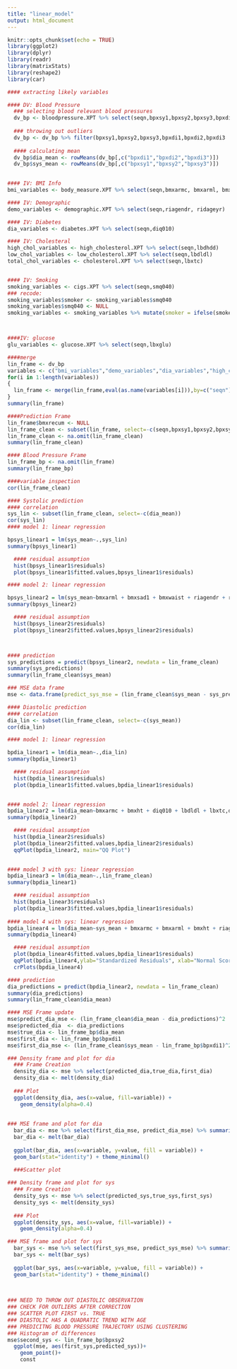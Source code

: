 ```yaml
---
title: "linear_model"
output: html_document
---
```


```r
knitr::opts_chunk$set(echo = TRUE)
library(ggplot2)
library(dplyr)
library(readr)
library(matrixStats)
library(reshape2)
library(car)
```


```r
#### extracting likely variables 

#### DV: Blood Pressure 
  ### selecting blood relevant blood pressures 
  dv_bp <- bloodpressure.XPT %>% select(seqn,bpxsy1,bpxsy2,bpxsy3,bpxdi1,bpxdi2,bpxdi3)
  
  ### throwing out outliers
  dv_bp <- dv_bp %>% filter(bpxsy1,bpxsy2,bpxsy3,bpxdi1,bpxdi2,bpxdi3 != 0 & bpxsy1,bpxsy2,bpxsy3,bpxdi1,bpxdi2,bpxdi3 < 200 & bpxdi1,bpxdi2,bpxdi3 > 25)
  
  #### calculating mean 
  dv_bp$dia_mean <- rowMeans(dv_bp[,c("bpxdi1","bpxdi2","bpxdi3")])
  dv_bp$sys_mean <- rowMeans(dv_bp[,c("bpxsy1","bpxsy2","bpxsy3")])
  

#### IV: BMI Info 
bmi_variables <- body_measure.XPT %>% select(seqn,bmxarmc, bmxarml, bmxleg, bmxrecum, bmxsad1, bmxht, bmxwaist, bmxwt, bmxbmi)

#### IV: Demographic 
demo_variables <- demographic.XPT %>% select(seqn,riagendr, ridageyr)

#### IV: Diabetes 
dia_variables <- diabetes.XPT %>% select(seqn,diq010)

#### IV: Cholesteral 
high_chol_variables <- high_cholesterol.XPT %>% select(seqn,lbdhdd)
low_chol_variables <- low_cholesterol.XPT %>% select(seqn,lbdldl)
total_chol_variables <- cholesterol.XPT %>% select(seqn,lbxtc)


#### IV: Smoking 
smoking_variables <- cigs.XPT %>% select(seqn,smq040)
### recode: 
smoking_variables$smoker <- smoking_variables$smq040
smoking_variables$smq040 <- NULL 
smoking_variables <- smoking_variables %>% mutate(smoker = ifelse(smoker < 3,1,0))



####IV: glucose 
glu_variables <- glucose.XPT %>% select(seqn,lbxglu)

####merge 
lin_frame <- dv_bp 
variables <- c("bmi_variables","demo_variables","dia_variables","high_chol_variables","low_chol_variables","total_chol_variables","glu_variables")
for(i in 1:length(variables))
{
  lin_frame <- merge(lin_frame,eval(as.name(variables[i])),by=c("seqn"))
}
summary(lin_frame)
```

```r
####Prediction Frame 
lin_frame$bmxrecum <- NULL 
lin_frame_clean <- subset(lin_frame, select=-c(seqn,bpxsy1,bpxsy2,bpxsy3,bpxdi1,bpxdi2,bpxdi3)) 
lin_frame_clean <- na.omit(lin_frame_clean)
summary(lin_frame_clean)

#### Blood Pressure Frame 
lin_frame_bp <- na.omit(lin_frame)
summary(lin_frame_bp)
```


```r
####variable inspection 
cor(lin_frame_clean)
```


```r
#### Systolic prediction 
#### correlation
sys_lin <- subset(lin_frame_clean, select=-c(dia_mean))
cor(sys_lin)
#### model 1: linear regression

bpsys_linear1 = lm(sys_mean~.,sys_lin)
summary(bpsys_linear1)

  #### residual assumption 
  hist(bpsys_linear1$residuals)
  plot(bpsys_linear1$fitted.values,bpsys_linear1$residuals)

#### model 2: linear regression

bpsys_linear2 = lm(sys_mean~bmxarml + bmxsad1 + bmxwaist + riagendr + ridageyr + lbdldl + lbxtc + lbxglu,sys_lin)
summary(bpsys_linear2)

  #### residual assumption 
  hist(bpsys_linear2$residuals)
  plot(bpsys_linear2$fitted.values,bpsys_linear2$residuals)



#### prediction 
sys_predictions = predict(bpsys_linear2, newdata = lin_frame_clean)
summary(sys_predictions)
summary(lin_frame_clean$sys_mean)

### MSE data frame 
mse <- data.frame(predict_sys_mse = (lin_frame_clean$sys_mean - sys_predictions)^2, predicted_sys = sys_predictions,true_sys = lin_frame_bp$sys_mean, first_sys = lin_frame_bp$bpxsy1, first_sys_mse = (lin_frame_clean$sys_mean - lin_frame_bp$bpxsy1)^2 ) 

```

```r
#### Diastolic prediction 
#### correlation
dia_lin <- subset(lin_frame_clean, select=-c(sys_mean))
cor(dia_lin)

#### model 1: linear regression

bpdia_linear1 = lm(dia_mean~.,dia_lin)
summary(bpdia_linear1)

  #### residual assumption 
  hist(bpdia_linear1$residuals)
  plot(bpdia_linear1$fitted.values,bpdia_linear1$residuals)

  
#### model 2: linear regression
bpdia_linear2 = lm(dia_mean~bmxarmc + bmxht + diq010 + lbdldl + lbxtc,dia_lin)
summary(bpdia_linear2)

  #### residual assumption 
  hist(bpdia_linear2$residuals)
  plot(bpdia_linear2$fitted.values,bpdia_linear2$residuals)
  qqPlot(bpdia_linear2, main="QQ Plot")

  
#### model 3 with sys: linear regression
bpdia_linear3 = lm(dia_mean~.,lin_frame_clean)
summary(bpdia_linear1)

  #### residual assumption 
  hist(bpdia_linear3$residuals)
  plot(bpdia_linear3$fitted.values,bpdia_linear1$residuals)
  
#### model 4 with sys: linear regression
bpdia_linear4 = lm(dia_mean~sys_mean + bmxarmc + bmxarml + bmxht + riagendr + ridageyr + lbxtc,lin_frame_clean)
summary(bpdia_linear4)

  #### residual assumption 
  plot(bpdia_linear4$fitted.values,bpdia_linear1$residuals)
  qqPlot(bpdia_linear4,ylab="Standardized Residuals", xlab="Normal Scores")
  crPlots(bpdia_linear4)

#### prediction 
dia_predictions = predict(bpdia_linear2, newdata = lin_frame_clean)
summary(dia_predictions)
summary(lin_frame_clean$dia_mean)

#### MSE Frame update
mse$predict_dia_mse <- (lin_frame_clean$dia_mean - dia_predictions)^2
mse$predicted_dia  <- dia_predictions
mse$true_dia <- lin_frame_bp$dia_mean
mse$first_dia <- lin_frame_bp$bpxdi1
mse$first_dia_mse <- (lin_frame_clean$sys_mean - lin_frame_bp$bpxdi1)^2

```



```r
### Density frame and plot for dia 
  ### Frame Creation 
  density_dia <- mse %>% select(predicted_dia,true_dia,first_dia)
  density_dia <- melt(density_dia)
  
  ### Plot 
  ggplot(density_dia, aes(x=value, fill=variable)) +
    geom_density(alpha=0.4)
  
  
### MSE frame and plot for dia
  bar_dia <- mse %>% select(first_dia_mse, predict_dia_mse) %>% summarise(first_dia_mse = sum(first_dia_mse), predict_dia_mse = sum(predict_dia_mse))
  bar_dia <- melt(bar_dia)
  
  ggplot(bar_dia, aes(x=variable, y=value, fill = variable)) +
  geom_bar(stat="identity") + theme_minimal()
  
  ###Scatter plot 
```
```r
### Density frame and plot for sys
  ### Frame Creation 
  density_sys <- mse %>% select(predicted_sys,true_sys,first_sys)
  density_sys <- melt(density_sys)
  
  ### Plot 
  ggplot(density_sys, aes(x=value, fill=variable)) +
    geom_density(alpha=0.4)

### MSE frame and plot for sys 
  bar_sys <- mse %>% select(first_sys_mse, predict_sys_mse) %>% summarise(first_sys_mse = mean(first_sys_mse), predict_sys_mse = mean(predict_sys_mse))
  bar_sys <- melt(bar_sys)
  
  ggplot(bar_sys, aes(x=variable, y=value, fill = variable)) +
  geom_bar(stat="identity") + theme_minimal()

  
  
### NEED TO THROW OUT DIASTOLIC OBSERVATION 
### CHECK FOR OUTLIERS AFTER CORRECTION 
### SCATTER PLOT FIRST vs. TRUE 
### DIASTOLIC HAS A QUADRATIC TREND WITH AGE 
### PREDICITNG BLOOD PRESSURE TRAJECTORY USING CLUSTERING 
### Histogram of differences 
mse$second_sys <- lin_frame_bp$bpxsy2
  ggplot(mse, aes(first_sys,predicted_sys))+
    geom_point()+
    const

```

